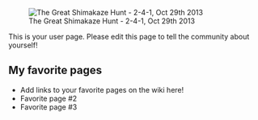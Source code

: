 [[File:Shimakagi.jpg|thumb|The Great Shimakaze Hunt
- 2-4-1, Oct 29th 2013
]]

This is your user page. Please edit this page to tell the community about yourself!

==My favorite pages==

* Add links to your favorite pages on the wiki here!
* Favorite page #2
* Favorite page #3
